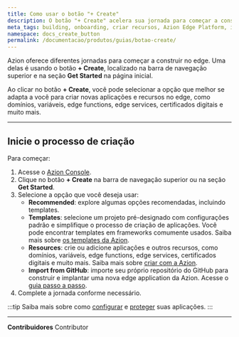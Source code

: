 ```yaml
---
title: Como usar o botão "+ Create"
description: O botão "+ Create" acelera sua jornada para começar a construir com a Azion.
meta_tags: building, onboarding, criar recursos, Azion Edge Platform, importar do GitHub
namespace: docs_create_button
permalink: /documentacao/produtos/guias/botao-create/
---
```


Azion oferece diferentes jornadas para começar a construir no edge. Uma delas é usando o botão **+ Create**, localizado na barra de navegação superior e na seção **Get Started** na página inicial.

Ao clicar no botão **+ Create**, você pode selecionar a opção que melhor se adapta a você para criar novas aplicações e recursos no edge, como domínios, variáveis, edge functions, edge services, certificados digitais e muito mais.

---

## Inicie o processo de criação

Para começar:

1. Acesse o [Azion Console](https://console.azion.com/).
2. Clique no botão **+ Create** na barra de navegação superior ou na seção **Get Started**.
3. Selecione a opção que você deseja usar:
   - **Recommended**: explore algumas opções recomendadas, incluindo templates.
   - **Templates**: selecione um projeto pré-designado com configurações padrão e simplifique o processo de criação de aplicações. Você pode encontrar templates em frameworks comumente usados. Saiba mais sobre [os templates da Azion](/pt-br/documentacao/produtos/marketplace/templates/).
   - **Resources**: crie ou adicione aplicações e outros recursos, como domínios, variáveis, edge functions, edge services, certificados digitais e muito mais. Saiba mais sobre [criar com a Azion](/pt-br/documentacao/produtos/guias/build/visao-geral/).
   - **Import from GitHub**: importe seu próprio repositório do GitHub para construir e implantar uma nova edge application da Azion. Acesse o [guia passo a passo](/pt-br/documentacao/produtos/guias/importar-um-projeto-existente-do-github/).
4. Complete a jornada conforme necessário.

:::tip
Saiba mais sobre como [configurar](/pt-br/documentacao/produtos/guias/build/definir-configuracoes-principais/) e [proteger](/pt-br/documentacao/produtos/secure/visao-geral/) suas aplicações.
:::

---


**Contribuidores** <ContributorList>Contributor</ContributorList>
